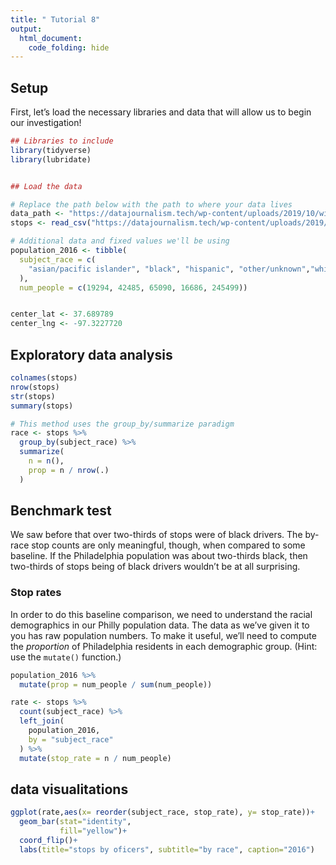 ```yaml
---
title: " Tutorial 8"
output:
  html_document:
    code_folding: hide
---
```




## Setup

First, let's load the necessary libraries and data that will allow us to
begin our investigation!

```r
## Libraries to include
library(tidyverse)
library(lubridate)


## Load the data

# Replace the path below with the path to where your data lives
data_path <- "https://datajournalism.tech/wp-content/uploads/2019/10/wichita.csv"
stops <- read_csv("https://datajournalism.tech/wp-content/uploads/2019/10/wichita.csv")

# Additional data and fixed values we'll be using
population_2016 <- tibble(
  subject_race = c(
    "asian/pacific islander", "black", "hispanic", "other/unknown","white"
  ),
  num_people = c(19294, 42485, 65090, 16686, 245499))


center_lat <- 37.689789
center_lng <- -97.3227720
```

## Exploratory data analysis

 

```r
colnames(stops)
nrow(stops)
str(stops)
summary(stops)
```


```r
# This method uses the group_by/summarize paradigm
race <- stops %>% 
  group_by(subject_race) %>% 
  summarize(
    n = n(),
    prop = n / nrow(.)
  )
```



## Benchmark test

We saw before that over two-thirds of stops were of black drivers. The by-race
stop counts are only meaningful, though, when compared to some baseline. If
the Philadelphia population was about two-thirds black, then two-thirds of stops
being of black drivers wouldn't be at all surprising. 

### Stop rates

In order to do this baseline comparison, we need to understand the racial
demographics in our Philly population data. The data as we've given it to you
has raw population numbers. To make it useful, we'll need to compute the
_proportion_ of Philadelphia residents in each demographic group. (Hint: use the
`mutate()` function.)

```r
population_2016 %>% 
  mutate(prop = num_people / sum(num_people))
```



```r
rate <- stops %>% 
  count(subject_race) %>% 
  left_join(
    population_2016,
    by = "subject_race"
  ) %>% 
  mutate(stop_rate = n / num_people)
```


## data visualitations

```r
ggplot(rate,aes(x= reorder(subject_race, stop_rate), y= stop_rate))+
  geom_bar(stat="identity",
           fill="yellow")+
  coord_flip()+
  labs(title="stops by oficers", subtitle="by race", caption="2016")
```

